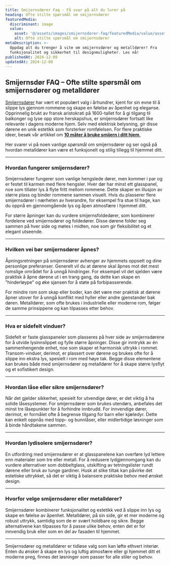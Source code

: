 ```yaml
---
title: Smijernsdører Faq - Få svar på alt du lurer på
heading: Ofte stilte spørsmål om smijernsdører
featuredMedia:
  discriminant: image
  value:
    asset: '@/assets/images/smijernsdorer-faq/featuredMedia/value/asset.JPG'
    alt: Ofte stilte spørsmål om smijernsdører
metaDescription: >-
  Oppdag alt du trenger å vite om smijernsdører og metalldører! Fra
  funksjonalitet og sikkerhet til designmuligheter. Les nå!
publishedAt: 2024-12-09
updatedAt: 2024-12-09
---
```

## Smijernsdør FAQ – Ofte stilte spørsmål om smijernsdører og metalldører

[Smijernsdører](https://www.glass.no/smijernsdor) har vært et populært valg i århundrer, kjent for sin evne til å slippe lys gjennom rommene og skape en følelse av åpenhet og eleganse. Opprinnelig brukt av fransk aristokrati på 1600-tallet for å gi tilgang til balkonger og lyse opp store herskapshus, er smijernsdører fortsatt like relevante i dagens moderne hjem. Selv med elektrisk belysning, gir disse dørene en unik estetikk som forsterker romfølelsen. For flere praktiske ideer, besøk vår artikkel om [**10 måter å bruke smijern i ditt hjem**.](https://www.glass.no/hvordan-bruke-smijernsdorer-10-tips)

Her svarer vi på noen vanlige spørsmål om smijernsdører og ser også på hvordan metalldører kan være et funksjonelt og stilig tillegg til hjemmet ditt.

---

### Hvordan fungerer smijernsdører?

Smijernsdører fungerer som vanlige hengslede dører, men kommer i par og er festet til karmen med flere hengsler. Hver dør har minst ett glasspanel, noe som tillater lys å flyte fritt mellom rommene. Dette skaper en illusjon av større plass og binder rommene sammen visuelt. Hvis du plasserer flere smijernsdører i nærheten av hverandre, for eksempel fra stue til hage, kan du oppnå en gjennomgående lys og åpen atmosfære i hjemmet ditt.

For større åpninger kan du vurdere smijernsfoldedører, som kombinerer fordelene ved smijernsdører og foldedører. Disse dørene folder seg sammen på hver side og møtes i midten, noe som gir fleksibilitet og et elegant utseende.

---

### Hvilken vei bør smijernsdører åpnes?

Åpningsretningen på smijernsdører avhenger av hjemmets oppsett og dine personlige preferanser. Generelt vil du at dørene skal åpnes mot det mest romslige området for å unngå hindringer. For eksempel vil det sjelden være praktisk å åpne dørene ut i en trang gang, da dette kan skape en "hinderløype" og øke sjansen for å støte på forbipasserende.

For mindre rom som skap eller boder, kan det være mer praktisk at dørene åpner utover for å unngå konflikt med hyller eller andre gjenstander bak døren. Metalldører, som ofte brukes i industrielle eller moderne rom, følger de samme prinsippene og kan tilpasses etter behov.

---

### Hva er sidefelt vinduer?

Sidefelt er faste glasspaneler som plasseres på hver side av smijernsdørene for å utvide lysinnslippet og fylle større åpninger. Disse gir inntrykk av én sammenhengende enhet, noe som skaper et harmonisk uttrykk i rommet. Transom-vinduer, derimot, er plassert over dørene og brukes ofte for å slippe inn ekstra lys, spesielt i rom med høye tak. Begge disse elementene kan brukes både med smijernsdører og metalldører for å skape større lysflyt og et sofistikert design.

---

### Hvordan låse eller sikre smijernsdører?

Når det gjelder sikkerhet, spesielt for utvendige dører, er det viktig å ha solide låsesystemer. For smijernsdører som brukes utendørs, anbefales det minst tre låsepunkter for å forhindre innbrudd. For innvendige dører, derimot, er formålet ofte å begrense tilgang for barn eller kjæledyr. Dette kan enkelt oppnås med topp- og bunnlåser, eller midlertidige løsninger som å binde håndtakene sammen.

---

### Hvordan lydisolere smijernsdører?

En utfordring med smijernsdører er at glasspanelene kan overføre lyd lettere enn materialer som tre eller metall. For å redusere lydgjennomgang kan du vurdere alternativer som dobbeltglass, utskifting av tetningslister rundt dørene eller bruk av tunge gardiner. Husk at slike tiltak kan påvirke det estetiske uttrykket, så det er viktig å balansere praktiske behov med ønsket design.

---

### Hvorfor velge smijernsdører eller metalldører?

Smijernsdører kombinerer funksjonalitet og estetikk ved å slippe inn lys og skape en følelse av åpenhet. Metalldører, på sin side, gir et mer moderne og robust uttrykk, samtidig som de er svært holdbare og sikre. Begge alternativene kan tilpasses for å passe ulike behov, enten det er for innvendig bruk eller som en del av fasaden til hjemmet.

---

Smijernsdører og metalldører er tidløse valg som kan løfte ethvert interiør. Enten du ønsker å skape en lys og luftig atmosfære eller gi hjemmet ditt et moderne preg, finnes det løsninger som passer for alle stiler og behov.

